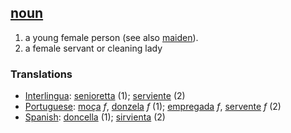 == [[noun]] ==
# a young female person (see also [[maiden]]).
# a female servant or cleaning lady

=== Translations ===
*[[Interlingua]]: [[senioretta]] (1); [[serviente]] (2)
*[[Portuguese]]: [[moça]] ''f'', [[donzela]] ''f'' (1); [[empregada]] ''f'', [[servente]] ''f'' (2)
*[[Spanish]]: [[doncella]] (1); [[sirvienta]] (2)